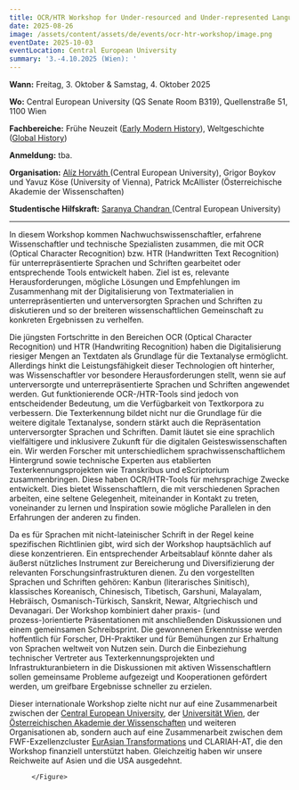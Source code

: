 ```yaml
---
title: OCR/HTR Workshop for Under-resourced and Under-represented Languages
date: 2025-08-26
image: /assets/content/assets/de/events/ocr-htr-workshop/image.png
eventDate: 2025-10-03
eventLocation: Central European University
summary: '3.-4.10.2025 (Wien): '
---
```

**Wann:** Freitag, 3. Oktober & Samstag, 4. Oktober 2025

**Wo:** Central European University (QS Senate Room B319), Quellenstraße 51, 1100 Wien

**Fachbereiche:** Frühe Neuzeit ([Early Modern History](https://historicalstudies.ceu.edu/fields/early-modern-history)), Weltgeschichte ([Global History](https://historicalstudies.ceu.edu/fields/global-history))

**Anmeldung:** tba.

**Organisation:** [Alíz Horváth ](https://historicalstudies.ceu.edu/node/426)(Central European University), Grigor Boykov und Yavuz Köse (University of Vienna), Patrick McAllister (Österreichische Akademie der Wissenschaften)

**Studentische Hilfskraft:** [Saranya Chandran ](https://historicalstudies.ceu.edu/node/66)(Central European University)

---

In diesem Workshop kommen Nachwuchswissenschaftler, erfahrene Wissenschaftler und technische Spezialisten zusammen, die mit OCR (Optical Character Recognition) bzw. HTR (Handwritten Text Recognition) für unterrepräsentierte Sprachen und Schriften gearbeitet oder entsprechende Tools entwickelt haben. Ziel ist es, relevante Herausforderungen, mögliche Lösungen und Empfehlungen im Zusammenhang mit der Digitalisierung von Textmaterialien in unterrepräsentierten und unterversorgten Sprachen und Schriften zu diskutieren und so der breiteren wissenschaftlichen Gemeinschaft zu konkreten Ergebnissen zu verhelfen.

Die jüngsten Fortschritte in den Bereichen OCR (Optical Character Recognition) und HTR (Handwriting Recognition) haben die Digitalisierung riesiger Mengen an Textdaten als Grundlage für die Textanalyse ermöglicht. Allerdings hinkt die Leistungsfähigkeit dieser Technologien oft hinterher, was Wissenschaftler vor besondere Herausforderungen stellt, wenn sie auf unterversorgte und unterrepräsentierte Sprachen und Schriften angewendet werden. Gut funktionierende OCR-/HTR-Tools sind jedoch von entscheidender Bedeutung, um die Verfügbarkeit von Textkorpora zu verbessern. Die Texterkennung bildet nicht nur die Grundlage für die weitere digitale Textanalyse, sondern stärkt auch die Repräsentation unterversorgter Sprachen und Schriften. Damit läutet sie eine sprachlich vielfältigere und inklusivere Zukunft für die digitalen Geisteswissenschaften ein. Wir werden Forscher mit unterschiedlichem sprachwissenschaftlichem Hintergrund sowie technische Experten aus etablierten Texterkennungsprojekten wie Transkribus und eScriptorium zusammenbringen. Diese haben OCR/HTR-Tools für mehrsprachige Zwecke entwickelt. Dies bietet Wissenschaftlern, die mit verschiedenen Sprachen arbeiten, eine seltene Gelegenheit, miteinander in Kontakt zu treten, voneinander zu lernen und Inspiration sowie mögliche Parallelen in den Erfahrungen der anderen zu finden.

Da es für Sprachen mit nicht-lateinischer Schrift in der Regel keine spezifischen Richtlinien gibt, wird sich der Workshop hauptsächlich auf diese konzentrieren. Ein entsprechender Arbeitsablauf könnte daher als äußerst nützliches Instrument zur Bereicherung und Diversifizierung der relevanten Forschungsinfrastrukturen dienen. Zu den vorgestellten Sprachen und Schriften gehören: Kanbun (literarisches Sinitisch), klassisches Koreanisch, Chinesisch, Tibetisch, Garshuni, Malayalam, Hebräisch, Osmanisch-Türkisch, Sanskrit, Newar, Altgriechisch und Devanagari. Der Workshop kombiniert daher praxis- (und prozess-)orientierte Präsentationen mit anschließenden Diskussionen und einem gemeinsamen Schreibsprint. Die gewonnenen Erkenntnisse werden hoffentlich für Forscher, DH-Praktiker und für Bemühungen zur Erhaltung von Sprachen weltweit von Nutzen sein. Durch die Einbeziehung technischer Vertreter aus Texterkennungsprojekten und Infrastrukturanbietern in die Diskussionen mit aktiven Wissenschaftlern sollen gemeinsame Probleme aufgezeigt und Kooperationen gefördert werden, um greifbare Ergebnisse schneller zu erzielen.

Dieser internationale Workshop zielte nicht nur auf eine Zusammenarbeit zwischen der [Central European University](/consortium/central-european-university/), der [Universität Wien](/consortium/university-of-vienna/), der [Österreichischen Akademie der Wissenschaften](/consortium/austrian-academy-of-sciences/) und weiteren Organisationen ab, sondern auch auf eine Zusammenarbeit zwischen dem FWF-Exzellenzcluster [EurAsian Transformations](https://historicalstudies.ceu.edu/node/35) und CLARIAH-AT, die den Workshop finanziell unterstützt haben. Gleichzeitig haben wir unsere Reichweite auf Asien und die USA ausgedehnt.



<Grid layout="three-columns" alignment="stretch">
  <GridItem alignment="stretch">
    <ImageLink link={{"discriminant":"external","value":"https://historicalstudies.ceu.edu/node/35"}} alt="Logo EurAsia, Eurasian Transformations" text="Link to Website of Eurasian Transformations" />
  </GridItem>

  <GridItem alignment="stretch">
    <ImageLink link={{"discriminant":"external","value":"https://historicalstudies.ceu.edu/"}} alt="Logo CEU, Central European University" text="Link to Website of Department of historical Studies at CEU" />
  </GridItem>

  <GridItem alignment="stretch">
    <Figure alt="Logo CLARIAH-AT" alignment="center">

    </Figure>
  </GridItem>
</Grid>
